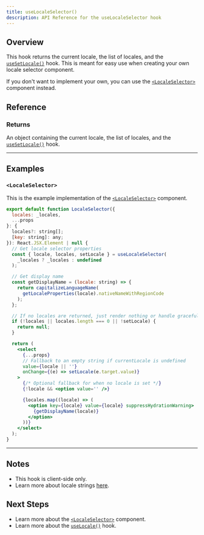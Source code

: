 ```yaml
---
title: useLocaleSelector()
description: API Reference for the useLocaleSelector hook
---
```


## Overview

This hook returns the current locale, the list of locales, and the [`useSetLocale()`](/docs/react/api/helpers/useSetLocale) hook.
This is meant for easy use when creating your own locale selector component.

If you don't want to implement your own, you can use the [`<LocaleSelector>`](/docs/react/api/components/localeSelector) component instead.

## Reference

### Returns

An object containing the current locale, the list of locales, and the [`useSetLocale()`](/docs/react/api/helpers/useSetLocale) hook.

---

## Examples

### `<LocaleSelector>`

This is the example implementation of the [`<LocaleSelector>`](/docs/react/api/components/localeSelector) component.

```jsx
export default function LocaleSelector({
  locales: _locales,
  ...props
}: {
  locales?: string[];
  [key: string]: any;
}): React.JSX.Element | null {
  // Get locale selector properties
  const { locale, locales, setLocale } = useLocaleSelector(
    _locales ? _locales : undefined
  );

  // Get display name
  const getDisplayName = (locale: string) => {
    return capitalizeLanguageName(
      getLocaleProperties(locale).nativeNameWithRegionCode
    );
  };

  // If no locales are returned, just render nothing or handle gracefully
  if (!locales || locales.length === 0 || !setLocale) {
    return null;
  }

  return (
    <select
      {...props}
      // Fallback to an empty string if currentLocale is undefined
      value={locale || ''}
      onChange={(e) => setLocale(e.target.value)}
    >
      {/* Optional fallback for when no locale is set */}
      {!locale && <option value='' />}

      {locales.map((locale) => (
        <option key={locale} value={locale} suppressHydrationWarning>
          {getDisplayName(locale)}
        </option>
      ))}
    </select>
  );
}
```

---

## Notes

- This hook is client-side only.
- Learn more about locale strings [here](/docs/reference/locale-strings).

## Next Steps

- Learn more about the [`<LocaleSelector>`](/docs/react/api/components/localeSelector) component.
- Learn more about the [`useLocale()`](/docs/react/api/helpers/useLocale) hook.
